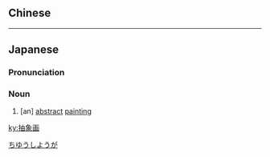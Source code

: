 {{also|抽象畫}}
==Chinese==
{{zh-see|抽象畫}}

----

==Japanese==
{{ja-kanjitab|ちゅう|しょう|が|yomi=o}}

===Pronunciation===
{{ja-pron|ちゅうしょうが|y=o}}

===Noun===
{{ja-noun|ちゅうしょうが}}

# [an] [[abstract]] [[painting]]

[[Category:ja:Painting|ちゆうしようが]]

[[ky:抽象画]]